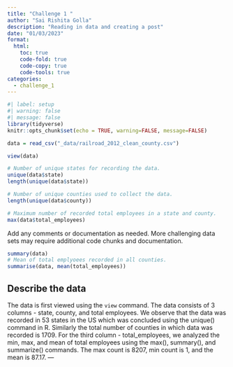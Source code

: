 ```yaml
---
title: "Challenge 1 "
author: "Sai Rishita Golla"
description: "Reading in data and creating a post"
date: "01/03/2023"
format:
  html:
    toc: true
    code-fold: true
    code-copy: true
    code-tools: true
categories:
  - challenge_1
---
```


```r
#| label: setup
#| warning: false
#| message: false
library(tidyverse)
knitr::opts_chunk$set(echo = TRUE, warning=FALSE, message=FALSE)
```

```r
data = read_csv("_data/railroad_2012_clean_county.csv")
```

```r
view(data)
```

```r
# Number of unique states for recording the data. 
unique(data$state)
length(unique(data$state))
```

```r
# Number of unique counties used to collect the data.
length(unique(data$county))
```
```r
# Maximum number of recorded total employees in a state and county.
max(data$total_employees)
```
Add any comments or documentation as needed. More challenging data sets may require additional code chunks and documentation.
```r
summary(data)
# Mean of total emplyoees recorded in all counties.
summarise(data, mean(total_employees))
```

## Describe the data

The data is first viewed using the `view` command. The data consists of 3 columns - state, county, and total employees. We observe that the data was recorded in 53 states in the US which was concluded using the unique() command in R. Similarly the total number of counties in which data was recorded is 1709.
For the third column - total_employees, we analyzed the min, max, and mean of total employees using the max(), summary(), and summarize() commands. The max count is 8207, min count is 1, and the mean is 87.17.
---